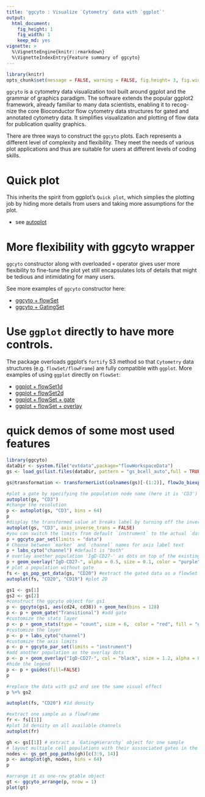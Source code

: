 ```yaml
---
title: 'ggcyto : Visualize `Cytometry` data with `ggplot`'
output:
  html_document:
    fig_height: 1
    fig_width: 1
    keep_md: yes
vignette: >    
  %\VignetteEngine{knitr::rmarkdown}
  %\VignetteIndexEntry{Feature summary of ggcyto}
---
```


```r
library(knitr)
opts_chunk$set(message = FALSE, warning = FALSE, fig.height= 3, fig.width= 5)
```
`ggcyto` is a cytometry data visualization tool built around ggplot and the grammar of graphics paradigm. The software extends the popular ggplot2 framework, already familiar to many data scientists, enabling it to recog-nize the core Bioconductor flow cytometry data structures for gated and annotated cytometry data. It simplifies visualization and plotting of flow data for publication quality graphics. 


There are three ways to construct the `ggcyto` plots. Each represents a different level of complexity and flexibility.  They meet the needs of various plot applications and thus are suitable for users at different levels of coding skills.

# Quick plot

This inherits the spirit from ggplot's `Quick plot`, which simplies the plotting job by hiding more details from users and taking more assumptions for the plot.

* see [autoplot](vignettes/autoplot.md)

# More flexibility with **ggcyto** wrapper

`ggcyto` constructor along with overloaded `+` operator gives user more flexibility to fine-tune the plot yet still encapsulates lots of details that might be tedious and intimidating for many users.

See more examples of `ggcyto` constructor here:

* [ggcyto + flowSet](vignettes/ggcyto.flowSet.md)
* [ggcyto + GatingSet](vignettes/ggcyto.GatingSet.md)

# Use `ggplot` directly to have more controls. 
The package overloads ggplot's `fortify` S3 method so that `Cytometry` data structures (e.g. `flowSet/flowFrame`) are fully compatible with `ggplot`. More examples of using `ggplot` directly on `flowSet`:

* [ggplot + flowSet1d](vignettes/advanced/ggplot.flowSet.1d.md)
* [ggplot + flowSet2d](vignettes/advanced/ggplot.flowSet.2d.md)
* [ggplot + flowSet + gate](vignettes/advanced/ggplot.flowSet.gate.md)
* [ggplot + flowSet + overlay](vignettes/advanced/ggplot.flowSet.overlay.md)

# quick demos of some most used features 

```r
library(ggcyto)
dataDir <- system.file("extdata",package="flowWorkspaceData")
gs <- load_gs(list.files(dataDir, pattern = "gs_bcell_auto",full = TRUE))
```

```r
gs@transformation <- transformerList(colnames(gs)[-(1:2)], flowJo_biexp_trans())
```

```r
#plot a gate by specifying the population node name (here it is 'CD3')
autoplot(gs, "CD3")
#change the resolution
p <- autoplot(gs, "CD3", bins = 64)
p
#display the transformed value at breaks label by turning off the inverse transform
autoplot(gs, "CD3", axis_inverse_trans = FALSE)
#you can switch the limits from default `instrument` to the actual `data` range
p + ggcyto_par_set(limits = "data")
# Choose between `marker` and `channel` names for axis label text
p + labs_cyto("channel") #default is "both"
# overlay another population 'IgD-CD27-' as dots on top of the existing plot
p + geom_overlay("IgD-CD27-", alpha = 0.5, size = 0.1, color = "purple")
# plot a population without gate
fs <- gs_pop_get_data(gs, "CD20") #extract the gated data as a flowSet
autoplot(fs, "CD20", "CD19") #plot 2D
```
```r
gs1 <- gs[1]
gs2 <- gs[2]
#construct the ggcyto object for gs1
p <- ggcyto(gs1, aes(cd24, cd38)) + geom_hex(bins = 128)
p <- p + geom_gate("Transitional") #add gate
#customize the stats layer
p <- p + geom_stats(type = "count", size = 6,  color = "red", fill = "green", adjust = 0.7)
#customize the layer
p <- p + labs_cyto("channel")
#customize the axis limits
p <- p + ggcyto_par_set(limits = "instrument")
#add another population as the overlay dots
p <- p + geom_overlay("IgD-CD27-", col = "black", size = 1.2, alpha = 0.4)
#hide the legend
p <- p + guides(fill=FALSE)
p

#replace the data with gs2 and see the same visual effect
p %+% gs2
```

```r
autoplot(fs, "CD20") #1d density
```
```r
#extract one sample as a flowFrame
fr <- fs[[1]]
#plot 1d density on all available channels
autoplot(fr)
```

 
```r
gh <- gs[[1]] # extract a `GatingHierarchy` object for one sample
# layout multiple cell populations with their asssociated gates in the same plot.
nodes <- gs_get_pop_paths(gh)[c(3:9, 14)]
p <- autoplot(gh, nodes, bins = 64)
p
```

```r
#arrange it as one-row gtable object
gt <- ggcyto_arrange(p, nrow = 1)
plot(gt)
```



